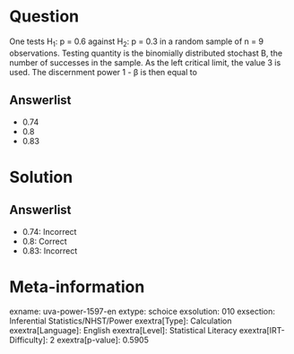 Question
========

One tests H~1~: p = 0.6 against H~2~: p = 0.3 in a random sample of n = 9 observations. Testing quantity is the binomially distributed stochast B, the number of successes in the sample. As the left critical limit, the value 3 is used. The discernment power 1 - β is then equal to

Answerlist
----------

* 0.74
* 0.8
* 0.83

Solution
========

Answerlist
----------

* 0.74: Incorrect
* 0.8: Correct
* 0.83: Incorrect

Meta-information
================
exname: uva-power-1597-en
extype: schoice
exsolution: 010
exsection: Inferential Statistics/NHST/Power
exextra[Type]: Calculation
exextra[Language]: English
exextra[Level]: Statistical Literacy
exextra[IRT-Difficulty]: 2
exextra[p-value]: 0.5905
